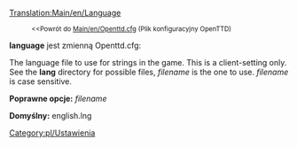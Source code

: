 {{pl/Tłumaczenie|oryg. = Language
|z     = en
|Postępy = 50
}}
[[Translation:Main/en/Language]]
:<small><<Powrót do [[Main/en/Openttd.cfg]] (Plik konfiguracyjny OpenTTD)</small>


'''language''' jest zmienną Openttd.cfg:

The language file to use for strings in the game. This is a client-setting only. See the '''lang''' directory for possible files, ''filename'' is the one to use. ''filename'' is case sensitive.


'''Poprawne opcje:''' ''filename''

'''Domyślny:''' english.lng

[[Category:pl/Ustawienia]]